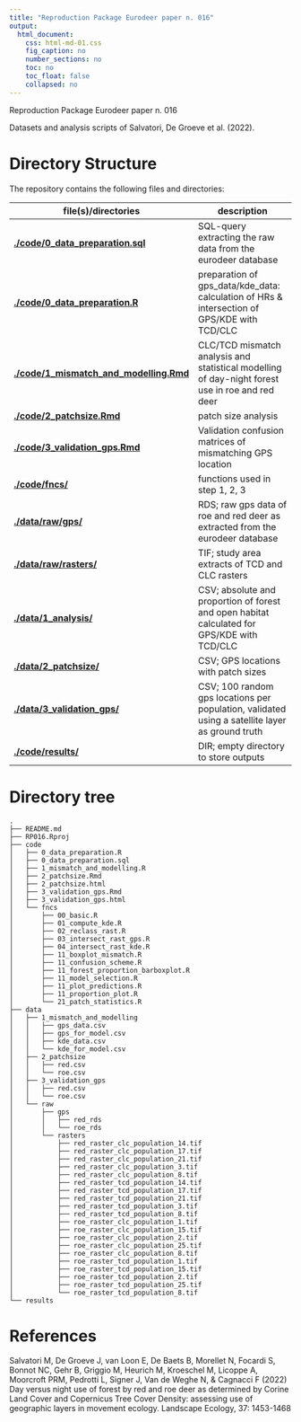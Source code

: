 ```yaml
---
title: "Reproduction Package Eurodeer paper n. 016"
output:
  html_document:
    css: html-md-01.css
    fig_caption: no
    number_sections: no
    toc: no
    toc_float: false
    collapsed: no
---
```


Reproduction Package Eurodeer paper n. 016

Datasets and analysis scripts of Salvatori, De Groeve et al. (2022).

# Directory Structure 

The repository contains the following files and directories:


|  file(s)/directories                   |   description                                                                                      |
|----------------------------------------|----------------------------------------------------------------------------------------------------|
| **[./code/0_data_preparation.sql](https://github.com/EUROMAMMALS/RP016/blob/master/code/0_data_preparation.sql)**      | SQL-query extracting the raw data from the eurodeer database                                       |
| **[./code/0_data_preparation.R](https://github.com/EUROMAMMALS/RP016/blob/master/code/0_data_preparation.R)**        | preparation of gps_data/kde_data: calculation of HRs & intersection of GPS/KDE with TCD/CLC   | 
| **[./code/1_mismatch_and_modelling.Rmd](https://github.com/EUROMAMMALS/RP016/blob/master/code/1_mismatch_and_modelling.Rmd)**| CLC/TCD mismatch analysis and statistical modelling of day-night forest use in roe and red deer    | 
| **[./code/2_patchsize.Rmd](https://github.com/EUROMAMMALS/RP016/blob/master/code/2_patchsize.Rmd)**   | patch size analysis                                                                                | 
| **[./code/3_validation_gps.Rmd](https://github.com/EUROMAMMALS/RP016/blob/master/code/3_validation_gps.Rmd)**   | Validation confusion matrices of mismatching GPS location                                          | 
| **[./code/fncs/](https://github.com/EUROMAMMALS/RP016/blob/master/code/fncs/)**     | functions used in step 1, 2, 3                                                                     | 
| **[./data/raw/gps/](https://github.com/EUROMAMMALS/RP016/blob/master/data/raw/gps/)**       | RDS; raw gps data of roe and red deer as extracted from the eurodeer database                      |  
| **[./data/raw/rasters/](https://github.com/EUROMAMMALS/RP016/blob/master/data/raw/rasters/)**       | TIF; study area extracts of TCD and CLC rasters                                                    |  
| **[./data/1_analysis/](https://github.com/EUROMAMMALS/RP016/blob/master/data/1_analysis/)**             | CSV; absolute and proportion of forest and open habitat calculated for GPS/KDE with TCD/CLC        |  
| **[./data/2_patchsize/](https://github.com/EUROMAMMALS/RP016/blob/master/data/2_patchsize/)**             | CSV; GPS locations with patch sizes                                                                |  
| **[./data/3_validation_gps/](https://github.com/EUROMAMMALS/RP016/blob/master/data/3_validation_gps/)**         | CSV; 100 random gps locations per population, validated using a satellite layer as ground truth    |  
| **[./code/results/](https://github.com/EUROMAMMALS/RP016/blob/master/code/results/)**       | DIR; empty directory to store outputs      

# Directory tree 

```
. 
├── README.md
├── RP016.Rproj
├── code
│   ├── 0_data_preparation.R
│   ├── 0_data_preparation.sql
│   ├── 1_mismatch_and_modelling.R
│   ├── 2_patchsize.Rmd
│   ├── 2_patchsize.html
│   ├── 3_validation_gps.Rmd
│   ├── 3_validation_gps.html
│   └── fncs
│       ├── 00_basic.R
│       ├── 01_compute_kde.R
│       ├── 02_reclass_rast.R
│       ├── 03_intersect_rast_gps.R
│       ├── 04_intersect_rast_kde.R
│       ├── 11_boxplot_mismatch.R
│       ├── 11_confusion_scheme.R
│       ├── 11_forest_proportion_barboxplot.R
│       ├── 11_model_selection.R
│       ├── 11_plot_predictions.R
│       ├── 11_proportion_plot.R
│       └── 21_patch_statistics.R
├── data
│   ├── 1_mismatch_and_modelling
│   │   ├── gps_data.csv
│   │   ├── gps_for_model.csv
│   │   ├── kde_data.csv
│   │   └── kde_for_model.csv
│   ├── 2_patchsize
│   │   ├── red.csv
│   │   └── roe.csv
│   ├── 3_validation_gps
│   │   ├── red.csv
│   │   └── roe.csv
│   └── raw
│       ├── gps
│       │   ├── red_rds
│       │   └── roe_rds
│       └── rasters
│           ├── red_raster_clc_population_14.tif
│           ├── red_raster_clc_population_17.tif
│           ├── red_raster_clc_population_21.tif
│           ├── red_raster_clc_population_3.tif
│           ├── red_raster_clc_population_8.tif
│           ├── red_raster_tcd_population_14.tif
│           ├── red_raster_tcd_population_17.tif
│           ├── red_raster_tcd_population_21.tif
│           ├── red_raster_tcd_population_3.tif
│           ├── red_raster_tcd_population_8.tif
│           ├── roe_raster_clc_population_1.tif
│           ├── roe_raster_clc_population_15.tif
│           ├── roe_raster_clc_population_2.tif
│           ├── roe_raster_clc_population_25.tif
│           ├── roe_raster_clc_population_8.tif
│           ├── roe_raster_tcd_population_1.tif
│           ├── roe_raster_tcd_population_15.tif
│           ├── roe_raster_tcd_population_2.tif
│           ├── roe_raster_tcd_population_25.tif
│           └── roe_raster_tcd_population_8.tif
└── results
```


# References 

Salvatori M, De Groeve J, van Loon E, De Baets B, Morellet N, Focardi S, Bonnot NC,  Gehr B, Griggio M, Heurich M, Kroeschel M, Licoppe A, Moorcroft PRM, Pedrotti L, Signer J, Van de Weghe N, & Cagnacci F (2022) Day versus night use of forest by red and roe deer as determined by Corine Land Cover and Copernicus Tree Cover Density: assessing use of geographic layers in movement ecology. Landscape Ecology, 37: 1453-1468
